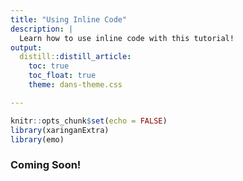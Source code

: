 ```yaml
---
title: "Using Inline Code"
description: |
  Learn how to use inline code with this tutorial!  
output:
  distill::distill_article:
    toc: true
    toc_float: true
    theme: dans-theme.css

---
```


```r
knitr::opts_chunk$set(echo = FALSE)
library(xaringanExtra)
library(emo)
```

### Coming Soon!

<!--

### Inline Code

The output of code can be included within the body of an RMarkdown document (i.e., 'inline') to increase accuracy and efficiency when reporting values. Inline code is used by enclosing any objects or functions inside a set of back ticks like this:

.center[

`` `r knitr::inline_expr("function_goes_here()")` ``

]

By using inline code, we can avoid any typos when reporting results and it also means that if our data, statistical tests, or tables change in any way, the RMarkdown file will be updated with the new values automatically whenever you knit the document. The output of the inline code will be entirely indistinguishable from the surrounding text in the document, as though you had written it by hand yourself. 


### How to use inline code

We can use inline code to pull out information from a range of sources including  Sample size, tables, etc., test results, objects...

how to use it with sample size, test results, tables

`` `r knitr::inline_expr("nrow(data)")` ``

You must include the `r` inside the back ticks for the code to be evaluated - this is something easily forgotten. 


#### How to access objects, columns, cells, variables etc

str & environment 


#### How to check if it has worked



#### Formatting tips

p values

decimals/digits 



-->

<br>

